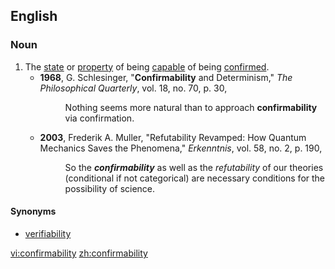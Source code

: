==English==

===Noun===
{{en-noun|confirmabilit|ies}}

#The [[state]] or [[property]] of being [[capable]] of being [[confirm]]ed.
#*'''1968''', G. Schlesinger, "'''Confirmability''' and Determinism," ''The Philosophical Quarterly'', vol. 18, no. 70, p. 30,
#*:Nothing seems more natural than to approach '''confirmability''' via confirmation.
#*'''2003''', Frederik A. Muller, "Refutability Revamped: How Quantum Mechanics Saves the Phenomena," ''Erkenntnis'', vol. 58, no. 2, p. 190,
#*:So the '''''confirmability''''' as well as the ''refutability'' of our theories (conditional if not categorical) are necessary conditions for the possibility of science.

====Synonyms====
*[[verifiability]]

[[vi:confirmability]]
[[zh:confirmability]]